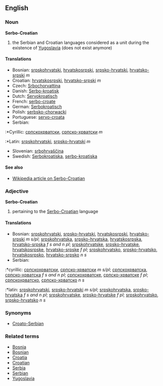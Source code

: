 ==English==
===Noun===
'''Serbo-Croatian'''

# the Serbian and Croatian languages considered as a unit during the existence of [[Yugoslavia]] (does not exist anymore)

====Translations====
*Bosnian: [[srpskohrvatski]], [[hrvatskosrpski]], [[srpsko-hrvatski]], [[hrvatsko-srpski]] ''m''
*Croatian: [[hrvatskosrpski]], [[hrvatsko-srpski]] ''m''
*Czech: [[Srbochorvattina]]
*Danish: [[Serbo-kroatisk]]
*Dutch: [[Servokroatisch]]
*French: [[serbo-croate]]
*German: [[Serbokroatisch]]
*Polish: [[serbsko-chorwacki]]
*Portuguese: [[servo-croata]]
*Serbian:
:*Cyrillic: [[српскохрватски]], [[српско-хрватски]] ''m''
:*Latin: [[srpskohrvatski]], [[srpsko-hrvatski]] ''m''
*Slovenian: [[srbohrvaščina]]
*Swedish: [[Serbokroatiska]], [[serbo-kroatiska]]

====See also====
*[[w:Serbo-Croatian language|Wikipedia article on Serbo-Croatian]]

===Adjective===
'''Serbo-Croatian'''
#pertaining to the [[Serbo-Croatian]] language
====Translations====
*Bosnian: [[srpskohrvatski]], [[srpsko-hrvatski]], [[hrvatskosrpski]], [[hrvatsko-srpski]] ''m s/pl''; [[srpskohrvatska]], [[srpsko-hrvatska]], [[hrvatskosrpska]], [[hrvatsko-srpska]] ''f s and n pl''; [[srpskohrvatske]], [[srpsko-hrvatske]], [[hrvatskosrpske]], [[hrvatsko-srpske]] ''f pl''; [[srpskohrvatsko]], [[srpsko-hrvatsko]], [[hrvatskosrpsko]], [[hrvatsko-srpsko]] ''n s''
*Serbian:
:*cyrillic: [[српскохрватски]], [[српско-хрватски]] ''m s/pl''; [[српскохрватска]], [[српско-хрватска]] ''f s and n pl''; [[српскохрватске]], [[српско-хрватске]] ''f pl''; [[српскохрватско]], [[српско-хрватско]] ''n s''
:*latin: [[srpskohrvatski]], [[srpsko-hrvatski]] ''m s/pl''; [[srpskohrvatska]], [[srpsko-hrvatska]] ''f s and n pl''; [[srpskohrvatske]], [[srpsko-hrvatske]] ''f pl''; [[srpskohrvatsko]], [[srpsko-hrvatsko]] ''n s''

===Synonyms===
*[[Croato-Serbian]]

===Related terms===
*[[Bosnia]]
*[[Bosnian]]
*[[Croatia]]
*[[Croatian]]
*[[Serbia]]
*[[Serbian]]
*[[Yugoslavia]]